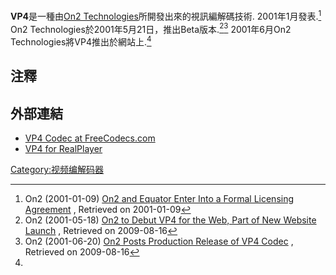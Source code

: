 '''VP4'''是一種由[[On2_Technologies|On2 Technologies]]所開發出來的視訊編解碼技術. 2001年1月發表.<ref>On2 (2001-01-09) [http://www.on2.com/index.php?id=486&news_id=385 On2 and Equator Enter Into a Formal Licensing Agreement] {{Webarchive|url=http://webarchive.loc.gov/all/20100108155245/http://www.on2.com/index.php?id%3D486%26news_id%3D385 |date=2010-01-08 }}, Retrieved on 2001-01-09</ref> On2 Technologies於2001年5月21日，推出Beta版本.<ref>On2 (2001-05-18) [http://www.on2.com/index.php?id=486&news_id=376 On2 to Debut VP4 for the Web, Part of New Website Launch] {{Wayback|url=http://www.on2.com/index.php?id=486&news_id=376 |date=20071203063232 }}, Retrieved on 2009-08-16</ref><ref name="production">On2 (2001-06-20) [http://www.on2.com/index.php?id=486&news_id=372 On2 Posts Production Release of VP4 Codec] {{Wayback|url=http://www.on2.com/index.php?id=486&news_id=372 |date=20071203060641 }}, Retrieved on 2009-08-16</ref> 2001年6月On2 Technologies將VP4推出於網站上.<ref name="production" />

== 注釋 ==
<references/>

== 外部連結 ==
*[http://www.free-codecs.com/download/VP4.htm VP4 Codec at FreeCodecs.com] {{Wayback|url=http://www.free-codecs.com/download/VP4.htm |date=20210814212926 }}
*[http://sun.sj.net.cn:8080/souxin/software/vp4-real-beta-clientinstall.exe VP4 for RealPlayer] {{Wayback|url=http://sun.sj.net.cn:8080/souxin/software/vp4-real-beta-clientinstall.exe |date=20040406133255 }}

{{軟體小作品}}
{{Compression Formats}}

[[Category:视频编解码器|Category:视频编解码器]]